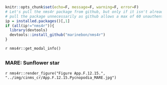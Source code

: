 ```r
knitr::opts_chunk$set(echo=F, message=F, warning=F, error=F)
# Let's pull the nms4r package from github, but only if it isn't already installed. We don't want to
# pull the package unnecessarily as github allows a max of 60 unauthenticated requests per hour.
ip = installed.packages()[,1]
if (all(ip!="nms4r")){
  library(devtools)
  devtools::install_github("marinebon/nms4r")
}
```

`r nms4r::get_modal_info()`

##  {.tabset} 

### MARE: Sunflower star

`r nms4r::render_figure("Figure App.F.12.15.", "../img/cinms_cr/App.F.12.15.Pycnopodia_MARE.jpg")`

